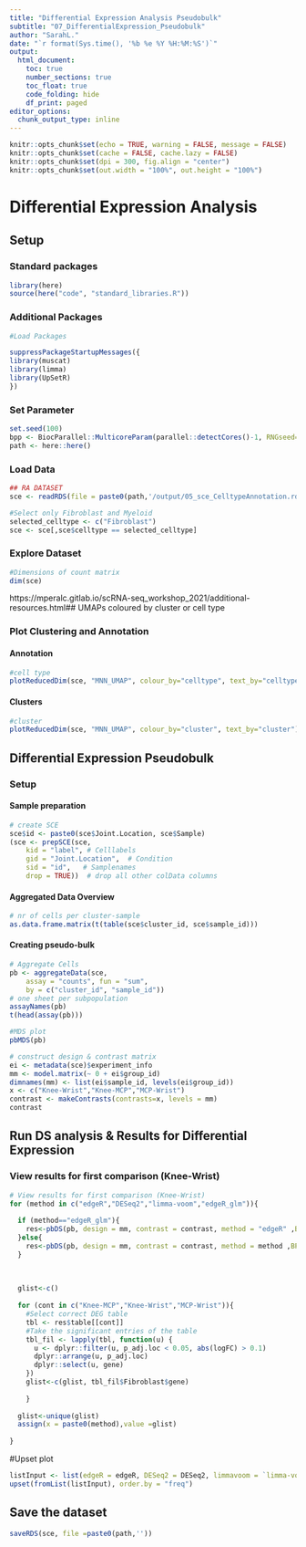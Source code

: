 ```yaml
---
title: "Differential Expression Analysis Pseudobulk"
subtitle: "07_DifferentialExpression_Pseudobulk"
author: "SarahL."
date: "`r format(Sys.time(), '%b %e %Y %H:%M:%S')`"
output: 
  html_document:
    toc: true
    number_sections: true   
    toc_float: true
    code_folding: hide
    df_print: paged
editor_options:
  chunk_output_type: inline
---
```


```r
knitr::opts_chunk$set(echo = TRUE, warning = FALSE, message = FALSE)
knitr::opts_chunk$set(cache = FALSE, cache.lazy = FALSE)
knitr::opts_chunk$set(dpi = 300, fig.align = "center")
knitr::opts_chunk$set(out.width = "100%", out.height = "100%")
```


# Differential Expression Analysis

## Setup

### Standard packages

```r
library(here)
source(here("code", "standard_libraries.R"))
```

### Additional Packages

```r
#Load Packages

suppressPackageStartupMessages({
library(muscat)
library(limma)
library(UpSetR)
})

```

### Set Parameter

```r
set.seed(100)
bpp <- BiocParallel::MulticoreParam(parallel::detectCores()-1, RNGseed=100)
path <- here::here()
```


### Load Data

```r
## RA DATASET
sce <- readRDS(file = paste0(path,'/output/05_sce_CelltypeAnnotation.rds'))

#Select only Fibroblast and Myeloid
selected_celltype <- c("Fibroblast")
sce <- sce[,sce$celltype == selected_celltype]

```

### Explore Dataset

```r
#Dimensions of count matrix
dim(sce)
```

https://mperalc.gitlab.io/scRNA-seq_workshop_2021/additional-resources.html## UMAPs coloured by cluster or cell type

### Plot Clustering and Annotation {.tabset}

#### Annotation

```r
#cell type
plotReducedDim(sce, "MNN_UMAP", colour_by="celltype", text_by="celltype") +labs(title="UMAP colored by Cell type ",subtitle = "UMAP of all integrated datasets")

```

#### Clusters

```r
#cluster
plotReducedDim(sce, "MNN_UMAP", colour_by="cluster", text_by="cluster") +labs(title="UMAP colored by clusters",subtitle = "UMAP of all integrated datasets")

```

## Differential Expression Pseudobulk

### Setup

#### Sample preparation

```r
# create SCE
sce$id <- paste0(sce$Joint.Location, sce$Sample)
(sce <- prepSCE(sce, 
    kid = "label", # Celllabels
    gid = "Joint.Location",  # Condition
    sid = "id",   # Samplenames
    drop = TRUE))  # drop all other colData columns
```

#### Aggregated Data Overview

```r
# nr of cells per cluster-sample
as.data.frame.matrix(t(table(sce$cluster_id, sce$sample_id)))
```


#### Creating pseudo-bulk

```r
# Aggregate Cells
pb <- aggregateData(sce,
    assay = "counts", fun = "sum",
    by = c("cluster_id", "sample_id"))
# one sheet per subpopulation
assayNames(pb)
t(head(assay(pb)))
```


```r
#MDS plot
pbMDS(pb)
```

```r
# construct design & contrast matrix
ei <- metadata(sce)$experiment_info
mm <- model.matrix(~ 0 + ei$group_id)
dimnames(mm) <- list(ei$sample_id, levels(ei$group_id))
x <- c("Knee-Wrist","Knee-MCP","MCP-Wrist")
contrast <- makeContrasts(contrasts=x, levels = mm)
contrast

```

## Run DS analysis & Results for Differential Expression

### View results for first comparison (Knee-Wrist)

```r
# View results for first comparison (Knee-Wrist)
for (method in c("edgeR","DESeq2","limma-voom","edgeR_glm")){
  
  if (method=="edgeR_glm"){
    res<-pbDS(pb, design = mm, contrast = contrast, method = "edgeR" ,BPPARAM =bpp, treat = TRUE)
  }else{
    res<-pbDS(pb, design = mm, contrast = contrast, method = method ,BPPARAM =bpp)
  }
  
  
  
  glist<-c()
  
  for (cont in c("Knee-MCP","Knee-Wrist","MCP-Wrist")){
    #Select correct DEG table
    tbl <- res$table[[cont]]
    #Take the significant entries of the table
    tbl_fil <- lapply(tbl, function(u) {
      u <- dplyr::filter(u, p_adj.loc < 0.05, abs(logFC) > 0.1)
      dplyr::arrange(u, p_adj.loc)
      dplyr::select(u, gene)
    })
    glist<-c(glist, tbl_fil$Fibroblast$gene)
    
    }
  
  glist<-unique(glist)
  assign(x = paste0(method),value =glist)
    
}

```

#Upset plot

```r

listInput <- list(edgeR = edgeR, DESeq2 = DESeq2, limmavoom = `limma-voom`, edgeRglm = edgeR_glm)
upset(fromList(listInput), order.by = "freq")

```


## Save the dataset

```r

saveRDS(sce, file =paste0(path,''))

```

